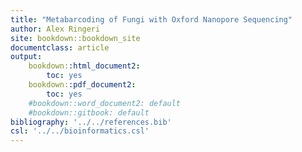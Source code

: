 ```yaml
---
title: "Metabarcoding of Fungi with Oxford Nanopore Sequencing"
author: Alex Ringeri
site: bookdown::bookdown_site
documentclass: article
output:
    bookdown::html_document2:
        toc: yes
    bookdown::pdf_document2:
        toc: yes
    #bookdown::word_document2: default
    #bookdown::gitbook: default
bibliography: '../../references.bib'
csl: '../../bioinformatics.csl'
---
```

